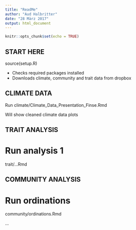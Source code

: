 ```yaml
---
title: "ReadMe"
author: "Aud Halbritter"
date: "28 März 2017"
output: html_document
---
```


```r
knitr::opts_chunk$set(echo = TRUE)
```

## START HERE

source(setup.R)

- Checks required packages installed
- Downloads climate, community and trait data from dropbox


## CLIMATE DATA

Run climate/Climate_Data_Presentation_Finse.Rmd

Will show cleaned climate data plots





## TRAIT ANALYSIS

# Run analysis 1

trait/...Rmd




## COMMUNITY ANALYSIS

# Run ordinations
community/ordinations.Rmd

...